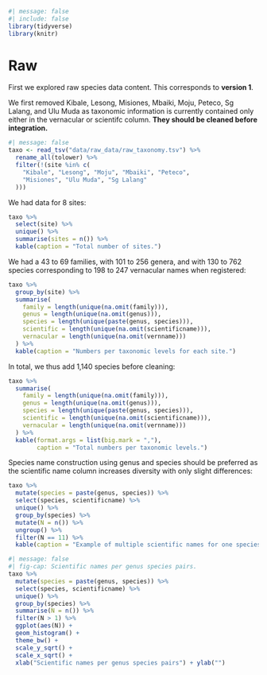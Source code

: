 ```r
#| message: false
#| include: false
library(tidyverse)
library(knitr)
```

# Raw {.unnumbered}

First we explored raw species data content. This corresponds to **version 1**.

We first removed Kibale, Lesong, Misiones, Mbaiki, Moju, Peteco, Sg Lalang, and Ulu Muda as taxonomic information is currently contained only either in the vernacular or scientifc column. **They should be cleaned before integration.**

```r
#| message: false
taxo <- read_tsv("data/raw_data/raw_taxonomy.tsv") %>%
  rename_all(tolower) %>%
  filter(!(site %in% c(
    "Kibale", "Lesong", "Moju", "Mbaiki", "Peteco",
    "Misiones", "Ulu Muda", "Sg Lalang"
  )))
```

We had data for 8 sites:

```r
taxo %>%
  select(site) %>%
  unique() %>%
  summarise(sites = n()) %>%
  kable(caption = "Total number of sites.")
```

We had a 43 to 69 families, with 101 to 256 genera, and with 130 to 762 species corresponding to 198 to 247 vernacular names when registered:

```r
taxo %>%
  group_by(site) %>%
  summarise(
    family = length(unique(na.omit(family))),
    genus = length(unique(na.omit(genus))),
    species = length(unique(paste(genus, species))),
    scientific = length(unique(na.omit(scientificname))),
    vernacular = length(unique(na.omit(vernname)))
  ) %>%
  kable(caption = "Numbers per taxonomic levels for each site.")
```

In total, we thus add 1,140 species before cleaning:

```r
taxo %>%
  summarise(
    family = length(unique(na.omit(family))),
    genus = length(unique(na.omit(genus))),
    species = length(unique(paste(genus, species))),
    scientific = length(unique(na.omit(scientificname))),
    vernacular = length(unique(na.omit(vernname)))
  ) %>%
  kable(format.args = list(big.mark = ","),
        caption = "Total numbers per taxonomic levels.")
```

Species name construction using genus and species should be preferred as the scientific name column increases diversity with only slight differences:

```r
taxo %>%
  mutate(species = paste(genus, species)) %>%
  select(species, scientificname) %>%
  unique() %>%
  group_by(species) %>% 
  mutate(N = n()) %>% 
  ungroup() %>% 
  filter(N == 11) %>% 
  kable(caption = "Example of multiple scientific names for one species genus pair.")
```

```r
#| message: false
#| fig-cap: Scientific names per genus species pairs.
taxo %>%
  mutate(species = paste(genus, species)) %>%
  select(species, scientificname) %>%
  unique() %>%
  group_by(species) %>%
  summarise(N = n()) %>% 
  filter(N > 1) %>% 
  ggplot(aes(N)) +
  geom_histogram() +
  theme_bw() +
  scale_y_sqrt() +
  scale_x_sqrt() +
  xlab("Scientific names per genus species pairs") + ylab("")
```

